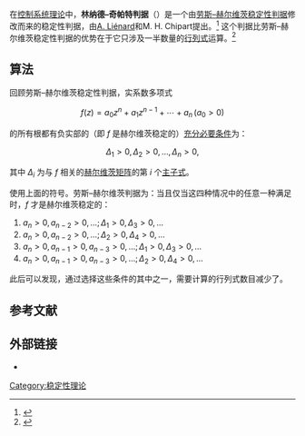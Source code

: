 在[[控制理论|控制系统理论]]中，'''林纳德–奇帕特判据'''（{{lang-en|'''Liénard–Chipart criterion'''}}）是一个由[[劳斯–赫尔维茨稳定性判据|劳斯–赫尔维茨稳定性判据]]修改而来的稳定性判据，由[[Alfred-Marie_Liénard|A. Liénard]]和M. H. Chipart提出。<ref name="LC14" >{{cite journal |last=Liénard |first=A. |last2=Chipart |first2=M. H. |year=1914 |title=Sur le signe de la partie réelle des racines d’une équation algébrique |journal=[[Journal_de_Mathématiques_Pures_et_Appliquées|J. Math. Pures Appl]] |volume=10 |issue=6 |pages=291–346 |doi= }}</ref> 这个判据比劳斯–赫尔维茨稳定性判据的优势在于它只涉及一半数量的[[行列式|行列式]]运算。<ref name="Gantmacher">{{cite book
|author=Feliks R. Gantmacher
|title=The Theory of Matrices
|url={{Google books|cyX32q8ZP5cC|The Theory of Matrices|page=220|plainurl=yes}}
|year=2000
|publisher=American Mathematical Society
|isbn=0-8218-2664-6
|pages=221–225}}</ref>

== 算法 ==

回顾劳斯–赫尔维茨稳定性判据，实系数多项式

::<math>f(z) = a_0 z^n + a_1 z^{n-1} + \cdots + a_n \, (a_0 > 0) </math>

的所有根都有负实部的（即 <math>f</math> 是赫尔维茨稳定的）[[充分必要条件|充分必要条件]]为：

::<math> \Delta_1 > 0,\, \Delta_2 > 0, \ldots, \Delta_n > 0, </math>

其中 <math> \Delta_i </math> 为与 <math>f</math> 相关的[[赫尔维茨矩阵|赫尔维茨矩阵]]的第 ''i'' 个[[子式和余子式|主子式]]。

使用上面的符号。劳斯–赫尔维茨判据为：当且仅当这四种情况中的任意一种满足时，<math>f</math> 才是赫尔维茨稳定的：
# <math> a_n>0,a_{n-2}>0, \ldots;\, \Delta_{1}>0,\Delta_3>0,\ldots</math>
# <math> a_n>0,a_{n-2}>0, \ldots;\, \Delta_{2}>0,\Delta_4>0,\ldots</math>
# <math> a_n>0,a_{n-1}>0,a_{n-3} >0, \ldots;\, \Delta_1>0,\Delta_3>0,\ldots</math>
# <math> a_n>0,a_{n-1}>0,a_{n-3} >0, \ldots;\, \Delta_2>0,\Delta_4>0,\ldots</math>

此后可以发现，通过选择这些条件的其中之一，需要计算的行列式数目减少了。

== 参考文献 ==

{{reflist}}

== 外部链接 ==

* {{SpringerEOM|id=Li%C3%A9nard-Chipart_criterion&oldid=23382|title=Liénard–Chipart criterion}}

{{DEFAULTSORT:林纳德–奇帕特判据}}
[[Category:稳定性理论|Category:稳定性理论]]


{{applied-math-stub}}